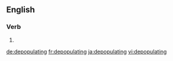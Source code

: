 ==English==

===Verb===
{{head|en|present participle}}

# {{present participle of|depopulate|lang=en|nocat=1}}

[[de:depopulating]]
[[fr:depopulating]]
[[ja:depopulating]]
[[vi:depopulating]]